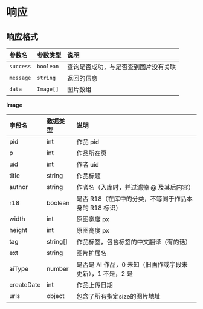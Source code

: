 # 响应

## 响应格式

| 参数名   | 参数类型 | 说明                         |
|:----------|:----------|:------------------------------|
| `success` | `boolean`  | 查询是否成功，与是否查到图片没有关联 |
| `message`   | `string`  | 返回的信息 |
| `data`   | `Image[]`   | 图片数组   |

**Image**

| 字段名     | 数据类型  | 说明                                             |
|:------------|:-----------|:--------------------------------------------------|
| pid        | int       | 作品 pid                                        |
| p          | int       | 作品所在页                                      |
| uid        | int       | 作者 uid                                        |
| title      | string    | 作品标题                                        |
| author     | string    | 作者名（入库时，并过滤掉 @ 及其后内容）         |
| r18        | boolean   | 是否 R18（在库中的分类，不等同于作品本身的 R18 标识） |
| width      | int       | 原图宽度 px                                    |
| height     | int       | 原图高度 px                                    |
| tag        | string[]  | 作品标签，包含标签的中文翻译（有的话）           |
| ext        | string    | 图片扩展名                                      |
| aiType     | number    | 是否是 AI 作品，0 未知（旧画作或字段未更新），1 不是，2 是 |
| createDate | int       | 作品上传日期                                    |
| urls       | object    | 包含了所有指定size的图片地址                     |